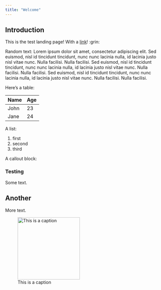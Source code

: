 ```yaml
---
title: "Welcome"
---
```


## Introduction

This is the test landing page! With a [link](https://google.com)! :grin:

Random text:
Lorem ipsum dolor sit amet, consectetur adipiscing elit. Sed euismod, nisl id
tincidunt tincidunt, nunc nunc lacinia nulla, id lacinia justo nisl vitae nunc.
Nulla facilisi. Nulla facilisi. Sed euismod, nisl id tincidunt tincidunt, nunc
nunc lacinia nulla, id lacinia justo nisl vitae nunc. Nulla facilisi. Nulla
facilisi. Sed euismod, nisl id tincidunt tincidunt, nunc nunc lacinia nulla, id
lacinia justo nisl vitae nunc. Nulla facilisi. Nulla facilisi.

Here's a table:

| Name | Age |
|------|-----|
| John | 23  |
| Jane | 24  |

A list:

1. first
2. second
3. third

A callout block:

::: callout-tip
### Testing

Some text.
:::

## Another

More text.

![This is a caption](_extensions/seedcase-theme/logo.png){width="200"}
